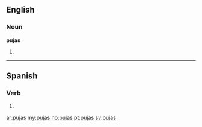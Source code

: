 ==English==

===Noun===
'''pujas'''

# {{plural of|[[puja]]}}

----

==Spanish==

===Verb===
{{es-verb-form|pujar}}

# {{es-verb form of|ending=ar|mood=indicative|tense=present|pers=2|formal=no|number=singular|[[pujar]]}}

[[ar:pujas]]
[[my:pujas]]
[[no:pujas]]
[[pt:pujas]]
[[sv:pujas]]